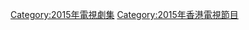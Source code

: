 {{cat year nav
| year = 2015
| cat = 香港電視劇集
| sortkey = 香港電視劇集
| article = 香港電視劇
| in = 
}}

[[Category:2015年電視劇集|Category:2015年電視劇集]]
[[Category:2015年香港電視節目|Category:2015年香港電視節目]]